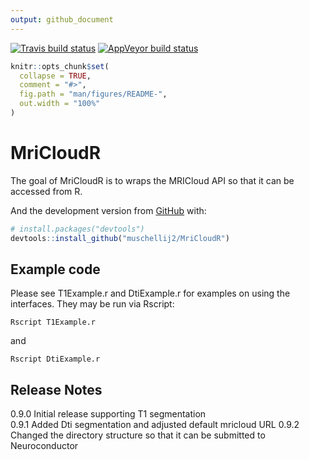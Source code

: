 ```yaml
---
output: github_document
---
```


[![Travis build status](https://travis-ci.com/muschellij2/MriCloudR.svg?branch=master)](https://travis-ci.com/muschellij2/MriCloudR)
  [![AppVeyor build status](https://ci.appveyor.com/api/projects/status/github/muschellij2/MriCloudR?branch=master&svg=true)](https://ci.appveyor.com/project/muschellij2/MriCloudR)
  
<!-- README.md is generated from README.Rmd. Please edit that file -->

```r
knitr::opts_chunk$set(
  collapse = TRUE,
  comment = "#>",
  fig.path = "man/figures/README-",
  out.width = "100%"
)
```
# MriCloudR

The goal of MriCloudR is to  wraps the MRICloud API so that it can be accessed from R.


And the development version from [GitHub](https://github.com/) with:

``` r
# install.packages("devtools")
devtools::install_github("muschellij2/MriCloudR")
```



## Example code

Please see T1Example.r and DtiExample.r for examples on using the interfaces.  They may be run via Rscript:

	Rscript T1Example.r

and

	Rscript DtiExample.r 

## Release Notes

0.9.0  Initial release supporting T1 segmentation  
0.9.1  Added Dti segmentation and adjusted default mricloud URL
0.9.2  Changed the directory structure so that it can be submitted to Neuroconductor

